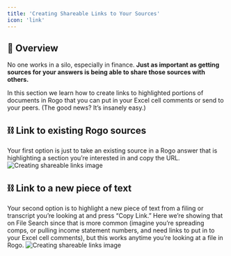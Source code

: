 ```yaml
---
title: 'Creating Shareable Links to Your Sources'
icon: 'link'
---
```


## 🤖 Overview
No one works in a silo, especially in finance. **Just as important as getting sources for your answers is being able to share those sources with others.**

In this section we learn how to create links to highlighted portions of documents in Rogo that you can put in your Excel cell comments or send to your peers. (The good news? It’s insanely easy.)

## ⛓️ Link to existing Rogo sources
Your first option is just to take an existing source in a Rogo answer that is highlighting a section you’re interested in and copy the URL.
<img
	className="block dark:hidden"
	src="/images/creating-shareable-links-1.png"
	alt="Creating shareable links image"
/>

## ⛓️ Link to a new piece of text
Your second option is to highlight a new piece of text from a filing or transcript you’re looking at and press “Copy Link.” Here we’re showing that on File Search since that is more common (imagine you’re spreading comps, or pulling income statement numbers, and need links to put in to your Excel cell comments), but this works anytime you’re looking at a file in Rogo.
<img
	className="block dark:hidden"
	src="/images/creating-shareable-links-2.png"
	alt="Creating shareable links image"
/>